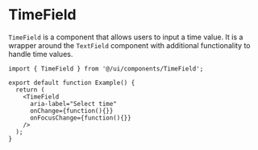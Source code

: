 # TimeField

`TimeField` is a component that allows users to input a time value. It is a wrapper around the `TextField` component with additional functionality to handle time values.

```tsx
import { TimeField } from '@/ui/components/TimeField';

export default function Example() {
  return (
    <TimeField
      aria-label="Select time"
      onChange={function(){}}
      onFocusChange={function(){}}
    />
  );
}
```
